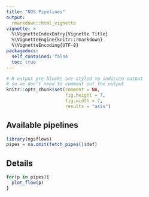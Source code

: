 ```yaml
---
title: "NGS Pipelines"
output:
  rmarkdown::html_vignette
vignette: >
  %\VignetteIndexEntry{Vignette Title}
  %\VignetteEngine{knitr::rmarkdown}  
  %\VignetteEncoding{UTF-8}
packagedocs:
  self_contained: false
  toc: true
---
```


```r
# R output pre blocks are styled to indicate output
# so we don't need to comment out the output
knitr::opts_chunk$set(comment = NA, 
                      fig.height = 7,
                      fig.width = 7,
                      results = "asis")
```

## Available pipelines

```r
library(ngsflows)
pipes = na.omit(fetch_pipes()$def)
```

## Details
```r
for(p in pipes){
  plot_flow(p)
}
```

